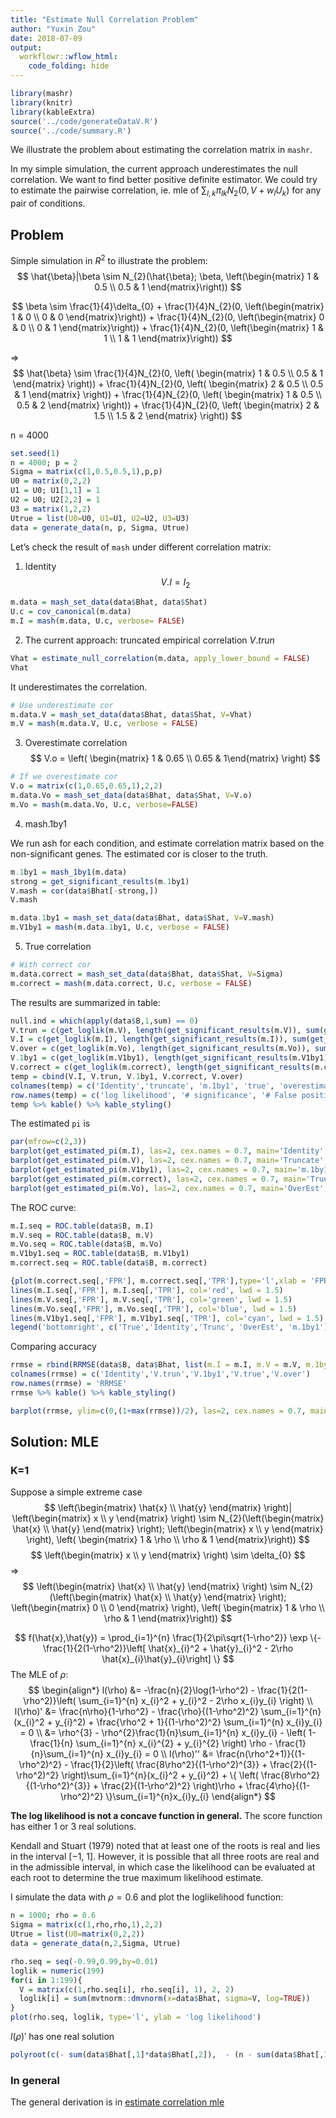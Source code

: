 ```yaml
---
title: "Estimate Null Correlation Problem"
author: "Yuxin Zou"
date: 2018-07-09
output: 
  workflowr::wflow_html:
    code_folding: hide
---
```


```r
library(mashr)
library(knitr)
library(kableExtra)
source('../code/generateDataV.R')
source('../code/summary.R')
```

We illustrate the problem about estimating the correlation matrix in `mashr`. 

In my simple simulation, the current approach underestimates the null correlation. We want to find better positive definite estimator. We could try to estimate the pairwise correlation, ie. mle of $\sum_{l,k} \pi_{lk} N_{2}(0, V + w_{l}U_{k})$ for any pair of conditions.

## Problem

Simple simulation in $R^2$ to illustrate the problem:
$$
\hat{\beta}|\beta \sim N_{2}(\hat{\beta}; \beta, \left(\begin{matrix} 1 & 0.5 \\
                                          0.5 & 1 \end{matrix}\right))
$$

$$
\beta \sim \frac{1}{4}\delta_{0} + \frac{1}{4}N_{2}(0, \left(\begin{matrix} 1 & 0 \\
                                          0 & 0 \end{matrix}\right)) + \frac{1}{4}N_{2}(0, \left(\begin{matrix} 0 & 0 \\
                                          0 & 1 \end{matrix}\right)) + \frac{1}{4}N_{2}(0, \left(\begin{matrix} 1 & 1 \\
                                          1 & 1 \end{matrix}\right))
$$

$\Rightarrow$
$$
\hat{\beta} \sim \frac{1}{4}N_{2}(0, \left( \begin{matrix} 1 & 0.5 \\
0.5 & 1 \end{matrix} \right)) + \frac{1}{4}N_{2}(0, \left( \begin{matrix} 2 & 0.5 \\
0.5 & 1 \end{matrix} \right)) + \frac{1}{4}N_{2}(0, \left( \begin{matrix} 1 & 0.5 \\
0.5 & 2 \end{matrix} \right)) + \frac{1}{4}N_{2}(0, \left( \begin{matrix} 2 & 1.5 \\
1.5 & 2 \end{matrix} \right))
$$

n = 4000

```r
set.seed(1)
n = 4000; p = 2
Sigma = matrix(c(1,0.5,0.5,1),p,p)
U0 = matrix(0,2,2)
U1 = U0; U1[1,1] = 1
U2 = U0; U2[2,2] = 1
U3 = matrix(1,2,2)
Utrue = list(U0=U0, U1=U1, U2=U2, U3=U3)
data = generate_data(n, p, Sigma, Utrue)
```

Let's check the result of `mash` under different correlation matrix:

1. Identity
$$
V.I = I_{2}
$$

```r
m.data = mash_set_data(data$Bhat, data$Shat)
U.c = cov_canonical(m.data)
m.I = mash(m.data, U.c, verbose= FALSE)
```

2. The current approach: truncated empirical correlation $V.trun$
```r
Vhat = estimate_null_correlation(m.data, apply_lower_bound = FALSE)
Vhat
```

It underestimates the correlation.

```r
# Use underestimate cor
m.data.V = mash_set_data(data$Bhat, data$Shat, V=Vhat)
m.V = mash(m.data.V, U.c, verbose = FALSE)
```

3. Overestimate correlation
$$
V.o = \left( \begin{matrix} 1 & 0.65 \\ 0.65 & 1\end{matrix}  \right)
$$
```r
# If we overestimate cor
V.o = matrix(c(1,0.65,0.65,1),2,2)
m.data.Vo = mash_set_data(data$Bhat, data$Shat, V=V.o)
m.Vo = mash(m.data.Vo, U.c, verbose=FALSE)
```

4. mash.1by1

We run ash for each condition, and estimate correlation matrix based on the non-significant genes. The estimated cor is closer to the truth.
```r
m.1by1 = mash_1by1(m.data)
strong = get_significant_results(m.1by1)
V.mash = cor(data$Bhat[-strong,])
V.mash
```

```r
m.data.1by1 = mash_set_data(data$Bhat, data$Shat, V=V.mash)
m.V1by1 = mash(m.data.1by1, U.c, verbose = FALSE)
```

5. True correlation
```r
# With correct cor
m.data.correct = mash_set_data(data$Bhat, data$Shat, V=Sigma)
m.correct = mash(m.data.correct, U.c, verbose = FALSE)
```

The results are summarized in table:
```r
null.ind = which(apply(data$B,1,sum) == 0)
V.trun = c(get_loglik(m.V), length(get_significant_results(m.V)), sum(get_significant_results(m.V) %in% null.ind))
V.I = c(get_loglik(m.I), length(get_significant_results(m.I)), sum(get_significant_results(m.I) %in% null.ind))
V.over = c(get_loglik(m.Vo), length(get_significant_results(m.Vo)), sum(get_significant_results(m.Vo) %in% null.ind))
V.1by1 = c(get_loglik(m.V1by1), length(get_significant_results(m.V1by1)), sum(get_significant_results(m.V1by1) %in% null.ind))
V.correct = c(get_loglik(m.correct), length(get_significant_results(m.correct)), sum(get_significant_results(m.correct) %in% null.ind))
temp = cbind(V.I, V.trun, V.1by1, V.correct, V.over)
colnames(temp) = c('Identity','truncate', 'm.1by1', 'true', 'overestimate')
row.names(temp) = c('log likelihood', '# significance', '# False positive')
temp %>% kable() %>% kable_styling()
```

The estimated `pi` is
```r
par(mfrow=c(2,3))
barplot(get_estimated_pi(m.I), las=2, cex.names = 0.7, main='Identity', ylim=c(0,0.8))
barplot(get_estimated_pi(m.V), las=2, cex.names = 0.7, main='Truncate', ylim=c(0,0.8))
barplot(get_estimated_pi(m.V1by1), las=2, cex.names = 0.7, main='m.1by1', ylim=c(0,0.8))
barplot(get_estimated_pi(m.correct), las=2, cex.names = 0.7, main='True', ylim=c(0,0.8))
barplot(get_estimated_pi(m.Vo), las=2, cex.names = 0.7, main='OverEst', ylim=c(0,0.8))
```

The ROC curve:
```r
m.I.seq = ROC.table(data$B, m.I)
m.V.seq = ROC.table(data$B, m.V)
m.Vo.seq = ROC.table(data$B, m.Vo)
m.V1by1.seq = ROC.table(data$B, m.V1by1)
m.correct.seq = ROC.table(data$B, m.correct)
```

```r
{plot(m.correct.seq[,'FPR'], m.correct.seq[,'TPR'],type='l',xlab = 'FPR', ylab='TPR', main='True Positive vs False Positive', cex=1.5, lwd = 1.5)
lines(m.I.seq[,'FPR'], m.I.seq[,'TPR'], col='red', lwd = 1.5)
lines(m.V.seq[,'FPR'], m.V.seq[,'TPR'], col='green', lwd = 1.5)
lines(m.Vo.seq[,'FPR'], m.Vo.seq[,'TPR'], col='blue', lwd = 1.5)
lines(m.V1by1.seq[,'FPR'], m.V1by1.seq[,'TPR'], col='cyan', lwd = 1.5)
legend('bottomright', c('True','Identity','Trunc', 'OverEst', 'm.1by1'),col=c('black','red','green', 'blue', 'cyan'),lty=c(1,1,1,1,1), lwd=c(1.5,1.5,1.5,1.5,1.5))}
```

Comparing accuracy
```r
rrmse = rbind(RRMSE(data$B, data$Bhat, list(m.I = m.I, m.V = m.V, m.1by1 = m.V1by1, m.true = m.correct, m.over = m.Vo)))
colnames(rrmse) = c('Identity','V.trun','V.1by1','V.true','V.over')
row.names(rrmse) = 'RRMSE'
rrmse %>% kable() %>% kable_styling()
```
```r
barplot(rrmse, ylim=c(0,(1+max(rrmse))/2), las=2, cex.names = 0.7, main='RRMSE')
```

## Solution: MLE

### K=1

Suppose a simple extreme case
$$
\left(\begin{matrix} \hat{x} \\ \hat{y} \end{matrix} \right)| \left(\begin{matrix} x \\ y \end{matrix} \right) \sim N_{2}(\left(\begin{matrix} \hat{x} \\ \hat{y} \end{matrix} \right); \left(\begin{matrix} x \\ y \end{matrix} \right), \left( \begin{matrix} 1 & \rho \\ \rho & 1 \end{matrix}\right))
$$
$$
\left(\begin{matrix} x \\ y \end{matrix} \right) \sim \delta_{0}
$$
$\Rightarrow$
$$
\left(\begin{matrix} \hat{x} \\ \hat{y} \end{matrix} \right) \sim N_{2}(\left(\begin{matrix} \hat{x} \\ \hat{y} \end{matrix} \right); \left(\begin{matrix} 0 \\ 0 \end{matrix} \right), \left( \begin{matrix} 1 & \rho \\ \rho & 1 \end{matrix}\right))
$$

$$
f(\hat{x},\hat{y}) = \prod_{i=1}^{n} \frac{1}{2\pi\sqrt{1-\rho^2}} \exp \{-\frac{1}{2(1-\rho^2)}\left[ \hat{x}_{i}^2 + \hat{y}_{i}^2 - 2\rho \hat{x}_{i}\hat{y}_{i}\right]  \}
$$
The MLE of $\rho$:
$$
\begin{align*}
l(\rho) &= -\frac{n}{2}\log(1-\rho^2) - \frac{1}{2(1-\rho^2)}\left( \sum_{i=1}^{n} x_{i}^2 + y_{i}^2 - 2\rho x_{i}y_{i} \right) \\
l(\rho)' &= \frac{n\rho}{1-\rho^2} - \frac{\rho}{(1-\rho^2)^2} \sum_{i=1}^{n} (x_{i}^2 + y_{i}^2) + \frac{\rho^2 + 1}{(1-\rho^2)^2} \sum_{i=1}^{n} x_{i}y_{i} = 0 \\
&= \rho^{3} - \rho^{2}\frac{1}{n}\sum_{i=1}^{n} x_{i}y_{i} - \left( 1- \frac{1}{n} \sum_{i=1}^{n} x_{i}^{2} + y_{i}^{2} \right) \rho - \frac{1}{n}\sum_{i=1}^{n} x_{i}y_{i} = 0 \\
l(\rho)'' &= \frac{n(\rho^2+1)}{(1-\rho^2)^2} - \frac{1}{2}\left( \frac{8\rho^2}{(1-\rho^2)^{3}} + \frac{2}{(1-\rho^2)^2} \right)\sum_{i=1}^{n}(x_{i}^2 + y_{i}^2) + \{ \left( \frac{8\rho^2}{(1-\rho^2)^{3}} + \frac{2}{(1-\rho^2)^2} \right)\rho + \frac{4\rho}{(1-\rho^2)^2} \}\sum_{i=1}^{n}x_{i}y_{i}
\end{align*}
$$

**The log likelihood is not a concave function in general.** The score function has either 1 or 3 real solutions. 

Kendall and Stuart (1979) noted that at least one of the roots is real and lies in
the interval [−1, 1]. However, it is possible that all three roots are real and in the admissible interval, in which case the likelihood can be evaluated at each root to determine the true maximum likelihood estimate. 

I simulate the data with $\rho=0.6$ and plot the loglikelihood function:

```r
n = 1000; rho = 0.6
Sigma = matrix(c(1,rho,rho,1),2,2)
Utrue = list(U0=matrix(0,2,2))
data = generate_data(n,2,Sigma, Utrue)

rho.seq = seq(-0.99,0.99,by=0.01)
loglik = numeric(199)
for(i in 1:199){
  V = matrix(c(1,rho.seq[i], rho.seq[i], 1), 2, 2)
  loglik[i] = sum(mvtnorm::dmvnorm(x=data$Bhat, sigma=V, log=TRUE))
}
plot(rho.seq, loglik, type='l', ylab = 'log likelihood')
```

$l(\rho)'$ has one real solution
```r
polyroot(c(- sum(data$Bhat[,1]*data$Bhat[,2]),  - (n - sum(data$Bhat[,1]^2 + data$Bhat[,2]^2)), - sum(data$Bhat[,1]*data$Bhat[,2]), n))
```

### In general

The general derivation is in [estimate correlation mle](EstimateCorMax.html)

